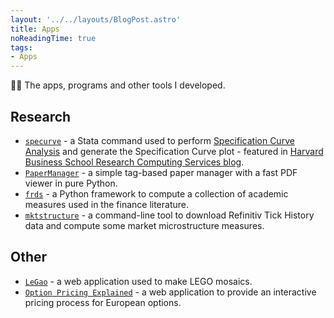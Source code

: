```yaml
---
layout: '../../layouts/BlogPost.astro'
title: Apps
noReadingTime: true
tags:
- Apps
---
```


👨‍💻 The apps, programs and other tools I developed.

## Research

- [`specurve`](https://github.com/mgao6767/specurve) - a Stata command used to perform [Specification Curve Analysis](/posts/specification-curve-analysis) and generate the Specification Curve plot - featured in [Harvard Business School Research Computing Services blog](https://hbs-rcs.github.io/post/specification-curve-analysis/).
- [`PaperManager`](https://github.com/mgao6767/PaperManager) - a simple tag-based paper manager with a fast PDF viewer in pure Python.
- [`frds`](https://github.com/mgao6767/frds) - a Python framework to compute a collection of academic measures used in the finance literature.
- [`mktstructure`](https://github.com/mgao6767/mktstructure) - a command-line tool to download Refinitiv Tick History data and compute some market microstructure measures.

## Other

- [`LeGao`](/apps/legao) - a web application used to make LEGO mosaics.
- [`Option Pricing Explained`](/apps/option-pricing-explained) - a web application to provide an interactive pricing process for European options.
